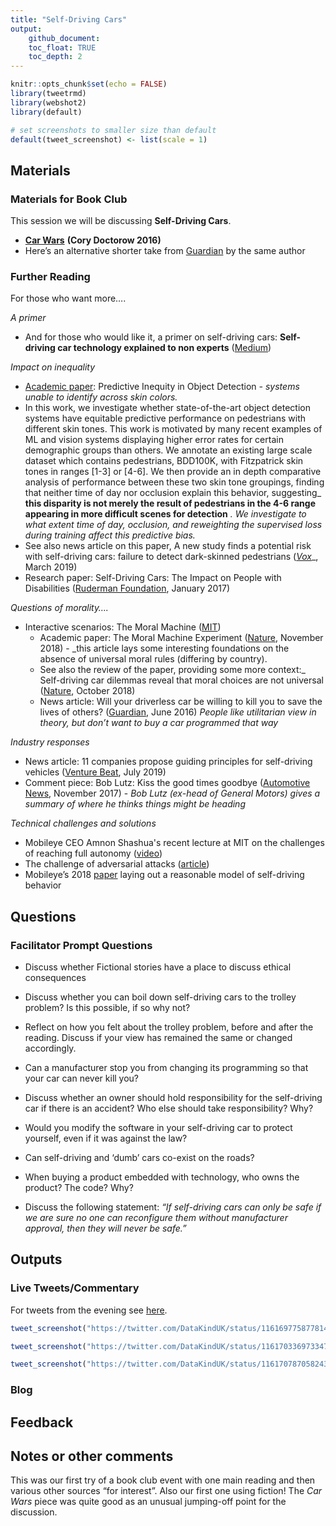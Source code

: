 ```yaml
---
title: "Self-Driving Cars"
output: 
    github_document:
    toc_float: TRUE
    toc_depth: 2
---
```


```r
knitr::opts_chunk$set(echo = FALSE)
library(tweetrmd)
library(webshot2)
library(default)

# set screenshots to smaller size than default
default(tweet_screenshot) <- list(scale = 1)

```


## Materials

### Materials for Book Club

This session we will be discussing **Self-Driving Cars**.


* [**Car Wars**](https://this.deakin.edu.au/self-improvement/car-wars) **(Cory Doctorow 2016)**
* Here's an alternative shorter take from [Guardian](https://www.theguardian.com/technology/2015/dec/23/the-problem-with-self-driving-cars-who-controls-the-code) by the same author



### Further Reading 
For those who want more....

_A primer_

* And for those who would like it, a primer on self-driving cars: 
**Self-driving car technology explained to non experts** ([Medium](https://medium.com/swlh/everything-about-self-driving-cars-explained-for-non-engineers-f73997dcb60c))

_Impact on inequality _

* [Academic paper](https://arxiv.org/pdf/1902.11097.pdf): Predictive Inequity in Object Detection _- systems unable to identify across skin colors. _
* In this work, we investigate whether state-of-the-art object detection systems have equitable predictive performance on pedestrians with different skin tones. This work is motivated by many recent examples of ML and vision systems displaying higher error rates for certain demographic groups than others. We annotate an existing large scale dataset which contains pedestrians, BDD100K, with Fitzpatrick skin tones in ranges [1-3] or [4-6]. We then provide an in depth comparative analysis of performance between these two skin tone groupings, finding that neither time of day nor occlusion explain this behavior, suggesting_ **this disparity is not merely the result of pedestrians in the 4-6 range appearing in more difficult scenes for detection** _. We investigate to what extent time of day, occlusion, and reweighting the supervised loss during training affect this predictive bias._
* See also news article on this paper, A new study finds a potential risk with self-driving cars: failure to detect dark-skinned pedestrians ([_Vox_](https://www.vox.com/future-perfect/2019/3/5/18251924/self-driving-car-racial-bias-study-autonomous-vehicle-dark-skin)_, March 2019)
* Research paper: Self-Driving Cars: The Impact on People with Disabilities ([Ruderman Foundation](https://rudermanfoundation.org/white_papers/self-driving-cars-the-impact-on-people-with-disabilities/), January 2017)

_Questions of morality…._

* Interactive scenarios: The Moral Machine ([MIT](http://moralmachine.mit.edu/))
  + Academic paper: The Moral Machine Experiment ([Nature](https://www.researchgate.net/publication/328491510_The_Moral_Machine_Experiment), November 2018) - _this article lays some interesting foundations on the absence of universal moral rules (differing by country). 
  + See also the review of the paper, providing some more context:_ Self-driving car dilemmas reveal that moral choices are not universal ([Nature](https://www.nature.com/articles/d41586-018-07135-0#ref-CR1), October 2018)
  + News article: Will your driverless car be willing to kill you to save the lives of others? ([Guardian](https://www.theguardian.com/science/2016/jun/23/will-your-driverless-car-be-willing-to-kill-you-to-save-the-lives-of-others), June 2016)
*People like utilitarian view in theory, but don't want to buy a car programmed that way*

_Industry responses_

* News article: 11 companies propose guiding principles for self-driving vehicles ([Venture Beat](https://venturebeat.com/2019/07/02/self-driving-car-report-safety-first-for-automated-driving/), July 2019)
* Comment piece: Bob Lutz: Kiss the good times goodbye ([Automotive News](https://www.autonews.com/article/20171105/INDUSTRY_REDESIGNED/171109944/bob-lutz-kiss-the-good-times-goodbye), November 2017) - _Bob Lutz (ex-head of General Motors) gives a summary of where he thinks things might be heading _

_Technical challenges and solutions _

* Mobileye CEO Amnon Shashua&#39;s recent lecture at MIT on the challenges of reaching full autonomy ([video](https://cbmm.mit.edu/video/successes-and-challenges-modern-artificial-intelligence))
* The challenge of adversarial attacks ([article](https://www.technologyreview.com/s/613170/emtech-digital-dawn-song-adversarial-machine-learning/))
* Mobileye's 2018 [paper](https://arxiv.org/pdf/1708.06374.pdf) laying out a reasonable model of self-driving behavior

## Questions

### Facilitator Prompt Questions

- Discuss whether Fictional stories have a place to discuss ethical consequences

- Discuss whether you can boil down self-driving cars to the trolley problem? Is this possible, if so why not?

- Reflect on how you felt about the trolley problem, before and after the reading. Discuss if your view has remained the same or changed accordingly.

- Can a manufacturer stop you from changing its programming so that your car can never kill you?

- Discuss whether an owner should hold responsibility for the self-driving car if there is an accident? Who else should take responsibility? Why?

- Would you modify the software in your self-driving car to protect yourself, even if it was against the law?

- Can self-driving and 'dumb' cars co-exist on the roads?

- When buying a product embedded with technology, who owns the product? The code? Why?

- Discuss the following statement:
*"If self-driving cars can only be safe if we are sure no one can reconfigure them without manufacturer approval, then they will never be safe."*


## Outputs

### Live Tweets/Commentary

For tweets from the evening see [here](https://twitter.com/search?q=(%23dkbookclub%20OR%20%23dkethicsbookclub)%20until%3A2019-08-16%20since%3A2019-08-14&src=typed_query&f=live).

```r
tweet_screenshot("https://twitter.com/DataKindUK/status/1161697758778146816")

tweet_screenshot("https://twitter.com/DataKindUK/status/1161703369733476354")

tweet_screenshot("https://twitter.com/DataKindUK/status/1161707870582431747")
```

### Blog


## Feedback


## Notes or other comments
This was our first try of a book club event with one main reading and then various other sources "for interest". Also our first one using fiction! The *Car Wars* piece was quite good as an unusual jumping-off point for the discussion. 

